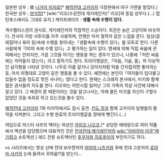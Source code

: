 일본판 성우 : 故 [[나가이 이치로]][* [[해적전대 고카이저]] 극장판에서 야구 가면을 맡았다.]
한국판 성우 : [[양석정]][* [wiki:"리오(수권전대 게키레인저)" 리오]와 동일 성우다.(...) 캡틴포스에서도 그대로 유지.]
캐치프레이즈 : '''생활 속에 수행이 있다.'''

격수펠리스권의 권사로, 게키레인저의 직접적인 스승이다. 외관은 늙은 고양이와 비슷하다. 칸사이 지방 사투리를 자주 사용하며, 언행은 마치 철학자 같은 느낌을 준다. 일상(걸레질이나 육아 등)속에 수행을 찾아내는「생활속에 수행이 있다」를 모토로 한다. 다른 사람에게「00의 속에 수행 있다」고 평가하는 일이 있다. 맹세에 의해 직접 싸움에 관여해서는 안되지만, 가끔 그것을 어기는 행동을 하는 경우가 있으나, 나중에「저런 싸움에는 끼어들지 않는다」라고 말하기도 한다. 트라이앵글은,「마음, 기술, 몸」의 이상적인 삼각형을 나타낸 것이다. 나무로 이를 갈거나 강아지처럼 턱을 간지럽히면 좋아하는 등, 마치 외형대로 고양이 같은 행동을 볼 수 있다. 예전에는 본인이「여자들이 입다물고 있을수 없을 정도로 멋진 사나이」였다고 한다. 현재는 스크래치 본사에서, 미키와 함께 젊은 권사들의 지도를 한다. 리오와는 어린시절 일어난 그의 가족의 학살 사건에 대해서 알고 있다. 그 배경이 론 때문이라는 것을 알고나서는, 악에 물든 마크를 자신이 구할수 없었던 것을 속죄로 하고 있는것을 볼수 있다. 

[[해적전대 고카이쟈]] 7화 마지막에서도 잠시 출연. [[칸도 쟝]]과 함께 고카이쟈 일행들의 활약을 지켜본다. 그리고 수행 완료의 트라이앵글을 쟝에게 뺏긴다.(...)

여담으로 마스터 샤프의 액터는 여성인 [[카미오 나오코]].[* 상당한 베테랑으로 여러 작품에서 액션을 담당했으며 대표적인 것은 [[전자전대 메가레인저]]의 [[wiki:"이마무라 미쿠"메가핑크]] 슈트액션.] 레드 전문 슈트액터인 [[후쿠자와 히로후미]]의 부인이기도 하다.

vs 시리즈에서는 항상 선배 전대 보우켄저의 [[마미야 나츠키]]와 후배 전대 고온저의 [[로야마 사키]]의 눈에 들려서 귀여움!?을 받는다...

